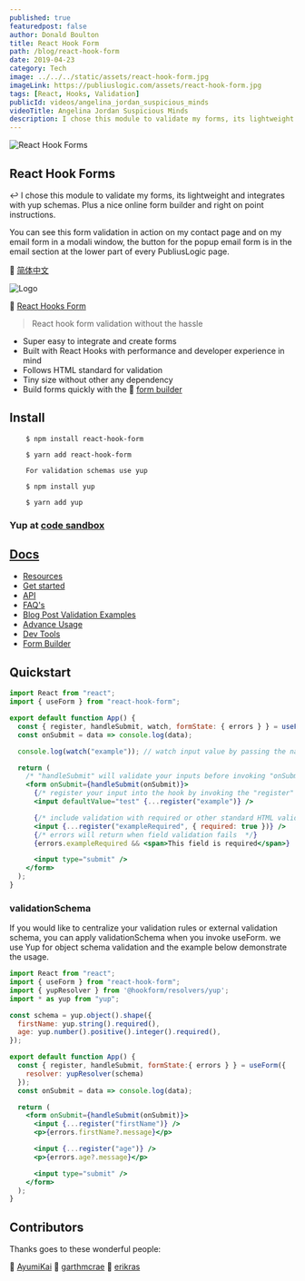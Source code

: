 ```yaml
---
published: true
featuredpost: false
author: Donald Boulton
title: React Hook Form
path: /blog/react-hook-form
date: 2019-04-23
category: Tech
image: ../../../static/assets/react-hook-form.jpg
imageLink: https://publiuslogic.com/assets/react-hook-form.jpg
tags: [React, Hooks, Validation]
publicId: videos/angelina_jordan_suspicious_minds
videoTitle: Angelina Jordan Suspicious Minds
description: I chose this module to validate my forms, its lightweight and integrates with yup schemas
---
```


![React Hook Forms](../../../static/assets/react-hook-form.jpg)

## React Hook Forms

↩️ I chose this module to validate my forms, its lightweight and integrates with yup schemas. Plus a nice online form builder and right on point instructions.

You can see this form validation in action on my contact page and on my email form in a modali window, the button for the popup email form is in the email section at the lower part of every PubliusLogic page.

🔗 [简体中文](https://github.com/bluebill1049/react-hook-form/blob/master/docs/README.zh-CN.md")

![Logo](../../../static/img/react-hook-form.png 'React Hook Form')

🔗 [React Hooks Form](https://react-hook-form.com/get-started)

> React hook form validation without the hassle

- Super easy to integrate and create forms
- Built with React Hooks with performance and developer experience in mind
- Follows HTML standard for validation
- Tiny size without other any dependency
- Build forms quickly with the 🔗 [form builder](https://react-hook-form.com/form-builder)

## Install

```bash:title=install
    $ npm install react-hook-form

    $ yarn add react-hook-form

    For validation schemas use yup

    $ npm install yup

    $ yarn add yup
```

### Yup at [code sandbox](https://codesandbox.io/s/yyyqp7y8x)

## [Docs](https://react-hook-form.com/)

- [Resources](https://react-hook-form.com/resources)
- [Get started](https://react-hook-form.com/)
- [API](https://react-hook-form.com/api)
- [FAQ's](https://react-hook-form.com/faqs)
- [Blog Post Validation Examples](https://jasonwatmore.com/blog/2021/04/21/react-hook-form-7-form-validation-example)
- [Advance Usage](https://react-hook-form.com/advanced-usage)
- [Dev Tools](DevTools)
- [Form Builder](https://react-hook-form.com/form-builder)

## Quickstart

```tsx:title=src/components/comments.jsx {2,5,12,14,17,19}
import React from "react";
import { useForm } from "react-hook-form";

export default function App() {
  const { register, handleSubmit, watch, formState: { errors } } = useForm();
  const onSubmit = data => console.log(data);

  console.log(watch("example")); // watch input value by passing the name of it

  return (
    /* "handleSubmit" will validate your inputs before invoking "onSubmit" */
    <form onSubmit={handleSubmit(onSubmit)}>
      {/* register your input into the hook by invoking the "register" function */}
      <input defaultValue="test" {...register("example")} />

      {/* include validation with required or other standard HTML validation rules */}
      <input {...register("exampleRequired", { required: true })} />
      {/* errors will return when field validation fails  */}
      {errors.exampleRequired && <span>This field is required</span>}

      <input type="submit" />
    </form>
  );
}
```

### validationSchema

If you would like to centralize your validation rules or external validation schema, you can apply validationSchema when you invoke useForm. we use Yup for object schema validation and the example below demonstrate the usage.

```tsx:title=src/components/yup.jsx {3-10,12-14,19-23}
import React from "react";
import { useForm } from "react-hook-form";
import { yupResolver } from '@hookform/resolvers/yup';
import * as yup from "yup";

const schema = yup.object().shape({
  firstName: yup.string().required(),
  age: yup.number().positive().integer().required(),
});

export default function App() {
  const { register, handleSubmit, formState:{ errors } } = useForm({
    resolver: yupResolver(schema)
  });
  const onSubmit = data => console.log(data);

  return (
    <form onSubmit={handleSubmit(onSubmit)}>
      <input {...register("firstName")} />
      <p>{errors.firstName?.message}</p>

      <input {...register("age")} />
      <p>{errors.age?.message}</p>

      <input type="submit" />
    </form>
  );
}
```

## Contributors

Thanks goes to these wonderful people:

🔗 [AyumiKai](https://github.com/AyumiKai)
🔗 [garthmcrae](https://github.com/garthmcrae)
🔗 [erikras](https://github.com/erikras)

<WavyHr className="mt-1 mb-1 text-fuchsia-600" />

